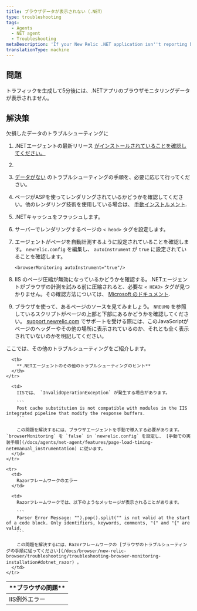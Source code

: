 ```yaml
---
title: ブラウザデータが表示されない（.NET）
type: troubleshooting
tags:
  - Agents
  - NET agent
  - Troubleshooting
metaDescription: 'If your New Relic .NET application isn''t reporting browser data, follow these troubleshooting procedures.'
translationType: machine
---
```


## 問題

トラフィックを生成して5分後には、.NETアプリのブラウザモニタリングデータが表示されません。

## 解決策

欠損したデータのトラブルシューティングに

1. .NETエージェントの最新リリース [がインストールされていることを確認してください。](/docs/releases/dotnet)

   [](/docs/releases/dotnet)

2. [](/docs/releases/dotnet)

3. [](/docs/releases/dotnet)

   [](/docs/releases/dotnet)[データがない](/docs/agents/net-agent/troubleshooting/no-data-appears-net) のトラブルシューティングの手順を、必要に応じて行ってください。

4. ページがASPを使ってレンダリングされているかどうかを確認してください。他のレンダリング技術を使用している場合は、 [手動インストルメント](/docs/agents/net-agent/features/page-load-timing-net#manual_instrumentation).

5. .NETキャッシュをフラッシュします。

6. サーバーでレンダリングするページの `< head>` タグを設定します。

7. エージェントがページを自動計測するように設定されていることを確認します。 `newrelic.config` を編集し、 `autoInstrument` が `true` に設定されていることを確認します。

   ```
   <browserMonitoring autoInstrument="true"/>
   ```

8. IIS のページ圧縮が無効になっているかどうかを確認する。.NETエージェントがブラウザの計測を試みる前に圧縮されると、必要な `< HEAD>` タグが見つかりません。その確認方法については、 [Microsoft のドキュメント](https://docs.microsoft.com/en-us/iis/configuration/system.webserver/httpcompression/).

9. ブラウザを使って、あるページのソースを見てみましょう。 `NREUMQ` を参照しているスクリプトがページの上部と下部にあるかどうかを確認してください。 [support.newrelic.com](https://support.newrelic.com) でサポートを受ける際には、このJavaScriptがページのヘッダーやその他の場所に表示されているのか、それとも全く表示されていないのかを明記してください。

ここでは、その他のトラブルシューティングをご紹介します。

<table>
  <thead>
    <tr>
      <th>
        **ブラウザの問題**
      </th>

      <th>
        **.NETエージェントのその他のトラブルシューティングのヒント**
      </th>
    </tr>
  </thead>

  <tbody>
    <tr>
      <td>
        IIS例外エラー
      </td>

      <td>
        IISでは、 `InvalidOperationException` が発生する場合があります。

        ```
        Post cache substitution is not compatible with modules in the IIS integrated pipeline that modify the response buffers.
        ```

        この問題を解決するには、ブラウザエージェントを手動で導入する必要があります。 `browserMonitoring` を `false` in `newrelic.config` を設定し、 [手動での実装手順](/docs/agents/net-agent/features/page-load-timing-net#manual_instrumentation) に従います。
      </td>
    </tr>

    <tr>
      <td>
        Razorフレームワークのエラー
      </td>

      <td>
        Razorフレームワークでは、以下のようなメッセージが表示されることがあります。

        ```
        Parser Error Message: "").pop().split("" is not valid at the start of a code block. Only identifiers, keywords, comments, "(" and "{" are valid.
        ```

        この問題を解決するには、Razorフレームワークの [ブラウザのトラブルシューティングの手順に従ってください](/docs/browser/new-relic-browser/troubleshooting/troubleshooting-browser-monitoring-installation#dotnet_razor) 。
      </td>
    </tr>
  </tbody>
</table>
